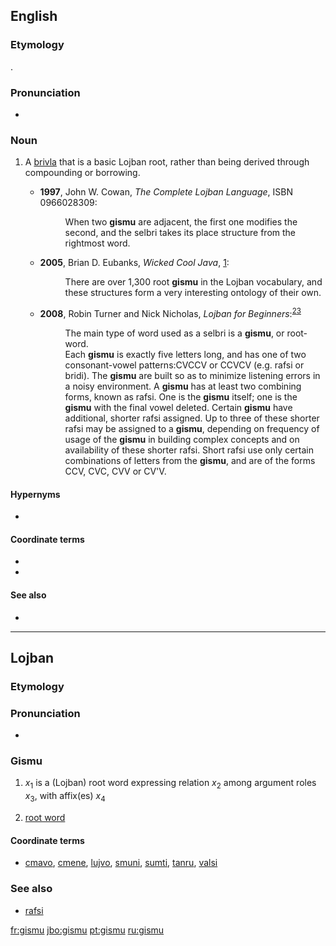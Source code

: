 ==English==
{{wikipedia|Lojban grammar}}

===Etymology===
{{etyl|jbo|en}} {{term|gismu|lang=jbo}}.

===Pronunciation===
* {{IPA|/ˈɡiːs.muː/|lang=en}}

===Noun===
{{en-noun|gismu}}

# {{context|Lojban|_|grammar|lang=en}} A [[brivla]] that is a basic Lojban root, rather than being derived through compounding or borrowing.
#* '''1997''', John W. Cowan, ''The Complete Lojban Language'', ISBN 0966028309:
#*: When two '''gismu''' are adjacent, the first one modifies the second, and the selbri takes its place structure from the rightmost word.
#* '''2005''', Brian D. Eubanks, ''Wicked Cool Java'', [http://books.google.com/books?vid=ISBN1593270615&id=diqHjRjMhW0C&pg=PA91&lpg=PA91&dq=gismu&sig=595_-1oi-rueN1aFqJhXGlYn9Fc]:
#*: There are over 1,300 root '''gismu''' in the Lojban vocabulary, and these structures form a very interesting ontology of their own.
#* '''2008''', Robin Turner and Nick Nicholas, ''Lojban for Beginners'':<sup>[http://jbotcan.org/docs/l4b/less2.html]</sup><sup>[http://www.lojban.org/tiki/tiki-index.php?page=Lojban%20Tutorial:%20Lesson%202]</sup>
#*: The main type of word used as a selbri is a '''gismu''', or root-word.
#*: Each '''gismu''' is exactly five letters long, and has one of two consonant-vowel patterns:CVCCV or CCVCV (e.g. rafsi or bridi). The '''gismu''' are built so as to minimize listening errors in a noisy environment. A '''gismu''' has at least two combining forms, known as rafsi. One is the '''gismu''' itself; one is the '''gismu''' with the final vowel deleted. Certain '''gismu''' have additional, shorter rafsi assigned. Up to three of these shorter rafsi may be assigned to a '''gismu''', depending on frequency of usage of the '''gismu''' in building complex concepts and on availability of these shorter rafsi. Short rafsi use only certain combinations of letters from the '''gismu''', and are of the forms CCV, CVC, CVV or CV'V.

====Hypernyms====
* {{l|en|brivla}}

====Coordinate terms====
* {{l|en|lujvo}}
* {{l|en|fu'ivla}}

====See also====
* {{l|en|rafsi}}

----

==Lojban==

===Etymology===
{{jbo-etym
|zh='''g'''eniuan|zh_t=根源|zh_tr=gēn yuán
|en=be'''is'''|en_t=base
|hi= '''mu'''l |hi_t=मूल|hi_tr=mūl
|es= ra'''is'''|es_t=raíz
}}

===Pronunciation===
* {{IPA|/ˈɡismu/|lang=jbo}}

===Gismu===
{{jbo-gismu|gim|gi'u}}

# {{context|grammar|lang=jbo}} {{context|selbri|lang=jbo}} ''x''<sub>1</sub> is a (Lojban) root word expressing relation ''x''<sub>2</sub> among argument roles ''x''<sub>3</sub>, with affix(es) ''x''<sub>4</sub>
# {{context|grammar|lang=jbo}} {{context|sumti|lang=jbo}} [[root word]]

====Coordinate terms====
* {{sense|Lojban root word}} [[cmavo]], [[cmene]], [[lujvo]], [[smuni]], [[sumti]], [[tanru]], [[valsi]]

===See also===
* [[rafsi]]

[[fr:gismu]]
[[jbo:gismu]]
[[pt:gismu]]
[[ru:gismu]]
